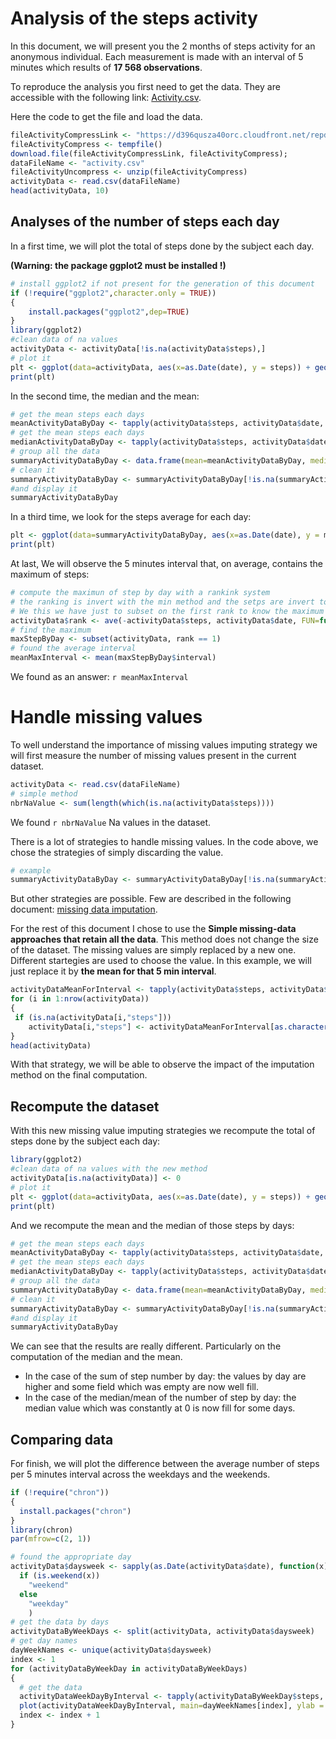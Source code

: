 # Analysis of the steps activity

In this document, we will present you the 2 months of steps activity for an anonymous individual. Each measurement is made with an interval of 5 minutes which results of **17 568 observations**.

To reproduce the analysis you first need to get the data. They are accessible with the following link: [Activity.csv](https://d396qusza40orc.cloudfront.net/repdata%2Fdata%2Factivity.zip).

Here the code to get the file and load the data.

```r
fileActivityCompressLink <- "https://d396qusza40orc.cloudfront.net/repdata%2Fdata%2Factivity.zip"
fileActivityCompress <- tempfile()
download.file(fileActivityCompressLink, fileActivityCompress);
dataFileName <- "activity.csv"
fileActivityUncompress <- unzip(fileActivityCompress)
activityData <- read.csv(dataFileName)
head(activityData, 10)
```

## Analyses of the number of steps each day

In a first time, we will plot the total of steps done by the subject each day.

**(Warning: the package ggplot2 must be installed !)**

```r
# install ggplot2 if not present for the generation of this document
if (!require("ggplot2",character.only = TRUE))
{
    install.packages("ggplot2",dep=TRUE)
}
library(ggplot2)
#clean data of na values
activityData <- activityData[!is.na(activityData$steps),]
# plot it
plt <- ggplot(data=activityData, aes(x=as.Date(date), y = steps)) + geom_bar(stat="identity") + ylab("Steps") + xlab("Dates")
print(plt)
```

In the second time, the median and the mean:

```r
# get the mean steps each days
meanActivityDataByDay <- tapply(activityData$steps, activityData$date, mean, na.rm = T, simplify = T)
# get the mean steps each days
medianActivityDataByDay <- tapply(activityData$steps, activityData$date, median, na.rm = T, simplify = T)
# group all the data
summaryActivityDataByDay <- data.frame(mean=meanActivityDataByDay, median=medianActivityDataByDay, date=names(meanActivityDataByDay), row.names = NULL)
# clean it
summaryActivityDataByDay <- summaryActivityDataByDay[!is.na(summaryActivityDataByDay$mea) | !is.na(summaryActivityDataByDay$med),]
#and display it
summaryActivityDataByDay
```

In a third time, we look for the steps average for each day:

```r
plt <- ggplot(data=summaryActivityDataByDay, aes(x=as.Date(date), y = mean)) + geom_line() + ylab("mean steps") + xlab("Dates")
print(plt)
```

At last, We will observe the 5 minutes interval that, on average, contains the maximum of steps:

```r
# compute the maximun of step by day with a rankink system
# the ranking is invert with the min method and the setps are invert too.
# We this we have just to subset on the first rank to know the maximum
activityData$rank <- ave(-activityData$steps, activityData$date, FUN=function(x) rank(x, ties.method = "min"))
# find the maximum
maxStepByDay <- subset(activityData, rank == 1)
# found the average interval
meanMaxInterval <- mean(maxStepByDay$interval)
```
We found as an answer: `r meanMaxInterval`

# Handle missing values

To well understand the importance of missing values imputing strategy we will first measure the number of missing values present in the current dataset.

```r
activityData <- read.csv(dataFileName)
# simple method
nbrNaValue <- sum(length(which(is.na(activityData$steps))))
```

We found `r nbrNaValue` Na values in the dataset.

There is a lot of strategies to handle missing values. In the code above, we chose the strategies of simply discarding the value.

```r
# example
summaryActivityDataByDay <- summaryActivityDataByDay[!is.na(summaryActivityDataByDay$mea) | !is.na(summaryActivityDataByDay$med),]
``` 

But other strategies are possible. Few are described in the following document: [missing data imputation](http://www.stat.columbia.edu/~gelman/arm/missing.pdf).

For the rest of this document I chose to use the **Simple missing-data approaches that retain all the data**. This method does not change the size of the dataset. The missing values are simply replaced by a new one. Different startegies are used to choose the value. In this example, we will just replace it by **the mean for that 5 min interval**.

```r
activityDataMeanForInterval <- tapply(activityData$steps, activityData$interval, na.rm=T, mean)
for (i in 1:nrow(activityData))
{
 if (is.na(activityData[i,"steps"]))
    activityData[i,"steps"] <- activityDataMeanForInterval[as.character(activityData[i, "interval"])]
}
head(activityData)
```

With that strategy, we will be able to observe the impact of the imputation method on the final computation.

## Recompute the dataset

With this new missing value imputing strategies we recompute the total of steps done by the subject each day:

```r
library(ggplot2)
#clean data of na values with the new method
activityData[is.na(activityData)] <- 0
# plot it
plt <- ggplot(data=activityData, aes(x=as.Date(date), y = steps)) + geom_bar(stat="identity") + ylab("Steps") + xlab("Dates")
print(plt)
```

And we recompute the mean and the median of those steps by days:

```r
# get the mean steps each days
meanActivityDataByDay <- tapply(activityData$steps, activityData$date, mean, na.rm = T, simplify = T)
# get the mean steps each days
medianActivityDataByDay <- tapply(activityData$steps, activityData$date, median, na.rm = T, simplify = T)
# group all the data
summaryActivityDataByDay <- data.frame(mean=meanActivityDataByDay, median=medianActivityDataByDay, date=names(meanActivityDataByDay), row.names = NULL)
# clean it
summaryActivityDataByDay <- summaryActivityDataByDay[!is.na(summaryActivityDataByDay$mea) | !is.na(summaryActivityDataByDay$med),]
#and display it
summaryActivityDataByDay
```

We can see that the results are really different. Particularly on the computation of the median and the mean.

- In the case of the sum of step number by day: the values by day are higher and some field which was empty are now well fill.
- In the case of the median/mean of the number of step by day: the median value which was constantly at 0 is now fill for some days.

## Comparing data

For finish, we will plot the difference between the average number of steps per 5 minutes interval across the weekdays and the weekends.

```r
if (!require("chron"))
{
  install.packages("chron")
}
library(chron)
par(mfrow=c(2, 1))

# found the appropriate day
activityData$daysweek <- sapply(as.Date(activityData$date), function(x) 
  if (is.weekend(x))
    "weekend"
  else
    "weekday"
    )
# get the data by days
activityDataByWeekDays <- split(activityData, activityData$daysweek)
# get day names
dayWeekNames <- unique(activityData$daysweek)
index <- 1
for (activityDataByWeekDay in activityDataByWeekDays)
{
  # get the data 
  activityDataWeekDayByInterval <- tapply(activityDataByWeekDay$steps, activityDataByWeekDay$interval, mean)
  plot(activityDataWeekDayByInterval, main=dayWeekNames[index], ylab = "Average steps", xlab = "Interval", type="l")
  index <- index + 1
}
```
